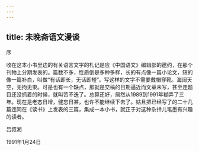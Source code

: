 ```yaml
---
---
---
```

title: 未晚斋语文漫谈
---







序




收在这本小书里边的有关语言文字的札记是应《中国语文》编辑部的邀约，在那个刊物上分期发表的。篇数不多，性质倒是多种多样，长的有点像一篇小论文，短的像一篇补白，叫做“有话即长，无话即短”。写这样的文字不需要戴帽穿靴。海阔天空，无拘无束。可是也有一个缺点，那就是交稿的日期逼近而文章未写，甚至连题目还没抓着的时候，就叫苦不迭了。总算还好，居然从1989到1991年糊弄了三年。现在是老态日增，健忘日甚，也许不能继续下去了。姑且把已经写了的二十几篇连同在《读书》上发表的三篇，集成一本小书，就正于对这种杂拌儿笔墨有兴趣的读者。

吕叔湘

1991年1月24日